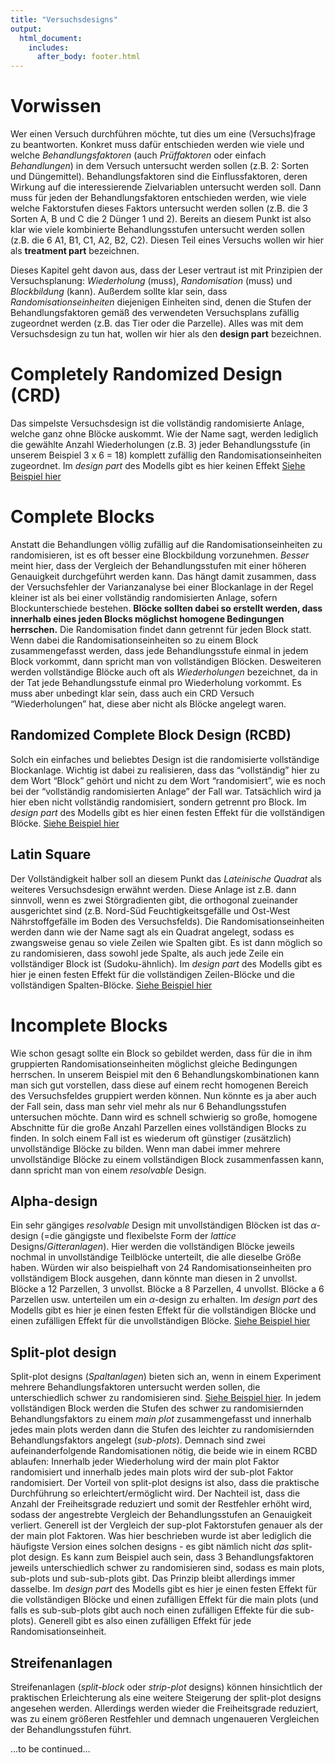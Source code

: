 ```yaml
---
title: "Versuchsdesigns"
output: 
  html_document:
    includes:
      after_body: footer.html 
---
```


# Vorwissen

Wer einen Versuch durchführen möchte, tut dies um eine (Versuchs)frage zu beantworten. Konkret muss dafür entschieden werden wie viele und welche *Behandlungsfaktoren* (auch *Prüffaktoren* oder einfach *Behandlungen*) in dem Versuch untersucht werden sollen (z.B. 2: Sorten und Düngemittel). Behandlungsfaktoren sind die Einflussfaktoren, deren Wirkung auf die interessierende Zielvariablen untersucht werden soll. Dann muss für jeden der Behandlungsfaktoren entschieden werden, wie viele welche Faktorstufen dieses Faktors untersucht werden sollen (z.B. die 3 Sorten A, B und C die 2 Dünger 1 und 2). Bereits an diesem Punkt ist also klar wie viele kombinierte Behandlungsstufen untersucht werden sollen (z.B. die 6 A1, B1, C1, A2, B2, C2). Diesen Teil eines Versuchs wollen wir hier als **treatment part** bezeichnen.

Dieses Kapitel geht davon aus, dass der Leser vertraut ist mit Prinzipien der Versuchsplanung: *Wiederholung* (muss), *Randomisation* (muss) und *Blockbildung* (kann). Außerdem sollte klar sein, dass *Randomisationseinheiten* diejenigen Einheiten sind, denen die Stufen der Behandlungsfaktoren gemäß des verwendeten Versuchsplans zufällig zugeordnet werden (z.B. das Tier oder die Parzelle). Alles was mit dem Versuchsdesign zu tun hat, wollen wir hier als den **design part** bezeichnen.

# Completely Randomized Design (CRD)

Das simpelste Versuchsdesign ist die vollständig randomisierte Anlage, welche ganz ohne Blöcke auskommt. Wie der Name sagt, werden lediglich die gewählte Anzahl Wiederholungen (z.B. 3) jeder Behandlungsstufe (in unserem Beispiel 3 x 6 = 18) komplett zufällig den Randomisationseinheiten zugeordnet. Im *design part* des Modells gibt es hier keinen Effekt [Siehe Beispiel hier](1f_crd.html)

# Complete Blocks 

Anstatt die Behandlungen völlig zufällig auf die Randomisationseinheiten zu randomisieren, ist es oft besser eine Blockbildung vorzunehmen. *Besser* meint hier, dass der Vergleich der Behandlungsstufen mit einer höheren Genauigkeit durchgeführt werden kann. Das hängt damit zusammen, dass der Versuchsfehler der Varianzanalyse bei einer Blockanlage in der Regel kleiner ist als bei einer vollständig randomisierten Anlage, sofern Blockunterschiede bestehen. **Blöcke sollten dabei so erstellt werden, dass innerhalb eines jeden Blocks möglichst homogene Bedingungen herrschen.** Die Randomisation findet dann getrennt für jeden Block statt. Wenn dabei die Randomisationseinheiten so zu einem Block zusammengefasst werden, dass jede Behandlungsstufe einmal in jedem Block vorkommt, dann spricht man von vollständigen Blöcken. Desweiteren werden vollständige Blöcke auch oft als *Wiederholungen* bezeichnet, da in der Tat jede Behandlungsstufe einmal pro Wiederholung vorkommt. Es muss aber unbedingt klar sein, dass auch ein CRD Versuch "Wiederholungen" hat, diese aber nicht als Blöcke angelegt waren.

## Randomized Complete Block Design (RCBD)

Solch ein einfaches und beliebtes Design ist die randomisierte vollständige Blockanlage. Wichtig ist dabei zu realisieren, dass das "vollständig" hier zu dem Wort "Block" gehört und nicht zu dem Wort "randomisiert", wie es noch bei der "vollständig randomisierten Anlage" der Fall war. Tatsächlich wird ja hier eben nicht vollständig randomisiert, sondern getrennt pro Block. Im *design part* des Modells gibt es hier einen festen Effekt für die vollständigen Blöcke. [Siehe Beispiel hier](1f_rcbd.html)

## Latin Square

Der Vollständigkeit halber soll an diesem Punkt das *Lateinische Quadrat* als weiteres Versuchsdesign erwähnt werden. Diese Anlage ist z.B. dann sinnvoll, wenn es zwei Störgradienten gibt, die orthogonal zueinander ausgerichtet sind (z.B. Nord-Süd Feuchtigkeitsgefälle und Ost-West Nährstoffgefälle im Boden des Versuchsfelds). Die Randomisationseinheiten werden dann wie der Name sagt als ein Quadrat angelegt, sodass es zwangsweise genau so viele Zeilen wie Spalten gibt. Es ist dann möglich so zu randomisieren, dass sowohl jede Spalte, als auch jede Zeile ein vollständiger Block ist (Sudoku-ähnlich). Im *design part* des Modells gibt es hier je einen festen Effekt für die vollständigen Zeilen-Blöcke und die vollständigen Spalten-Blöcke. [Siehe Beispiel hier](1f_latsq_poisson.html.html)

# Incomplete Blocks

Wie schon gesagt sollte ein Block so gebildet werden, dass für die in ihm gruppierten Randomisationseinheiten möglichst gleiche Bedingungen herrschen. In unserem Beispiel mit den 6 Behandlungskombinationen kann man sich gut vorstellen, dass diese auf einem recht homogenen Bereich des Versuchsfeldes gruppiert werden können. Nun könnte es ja aber auch der Fall sein, dass man sehr viel mehr als nur 6 Behandlungsstufen untersuchen möchte. Dann wird es schnell schwierig so große, homogene Abschnitte für die große Anzahl Parzellen eines vollständigen Blocks zu finden. In solch einem Fall ist es wiederum oft günstiger (zusätzlich) unvollständige Blöcke zu bilden. Wenn man dabei immer mehrere unvollständige Blöcke zu einem vollständigen Block zusammenfassen kann, dann spricht man von einem *resolvable* Design.

## Alpha-design 

Ein sehr gängiges *resolvable* Design mit unvollständigen Blöcken ist das $\alpha$-design (=die gängigste und flexibelste Form der *lattice* Designs/*Gitteranlagen*). Hier werden die vollständigen Blöcke jeweils nochmal in unvollständige Teilblöcke unterteilt, die alle dieselbe Größe haben. Würden wir also beispielhaft von 24 Randomisationseinheiten pro vollständigem Block ausgehen, dann könnte man diesen in 2 unvollst. Blöcke a 12 Parzellen, 3 unvollst. Blöcke a 8 Parzellen, 4 unvollst. Blöcke a 6 Parzellen usw. unterteilen um ein $\alpha$-design zu erhalten. Im *design part* des Modells gibt es hier je einen festen Effekt für die vollständigen Blöcke und einen zufälligen Effekt für die unvollständigen Blöcke. [Siehe Beispiel hier](1f_alpha.html)

## Split-plot design

Split-plot designs (*Spaltanlagen*) bieten sich an, wenn in einem Experiment mehrere Behandlungsfaktoren untersucht werden sollen, die unterschiedlich schwer zu randomisieren sind. [Siehe Beispiel hier](2f_splitplot.html). In jedem vollständigen Block werden die Stufen des schwer zu randomisiernden Behandlungsfaktors zu einem *main plot* zusammengefasst und innerhalb jedes main plots werden dann die Stufen des leichter zu randomisiernden Behandlungsfaktors angelegt (*sub-plots*). Demnach sind zwei aufeinanderfolgende Randomisationen nötig, die beide wie in einem RCBD ablaufen: Innerhalb jeder Wiederholung wird der main plot Faktor randomisiert und innerhalb jedes main plots wird der sub-plot Faktor randomisiert. Der Vorteil von split-plot designs ist also, dass die praktische Durchführung so erleichtert/ermöglicht wird. Der Nachteil ist, dass die Anzahl der Freiheitsgrade reduziert und somit der Restfehler erhöht wird, sodass der angestrebte Vergleich der Behandlungsstufen an Genauigkeit verliert. Generell ist der Vergleich der sup-plot Faktorstufen genauer als der der main plot Faktoren. Was hier beschrieben wurde ist aber lediglich die häufigste Version eines solchen designs - es gibt nämlich nicht *das* split-plot design. Es kann zum Beispiel auch sein, dass 3 Behandlungsfaktoren jeweils unterschiedlich schwer zu randomisieren sind, sodass es main plots, sub-plots und sub-sub-plots gibt. Das Prinzip bleibt allerdings immer dasselbe. Im *design part* des Modells gibt es hier je einen festen Effekt für die vollständigen Blöcke und einen zufälligen Effekt für die main plots (und falls es sub-sub-plots gibt auch noch einen zufälligen Effekte für die sub-plots). Generell gibt es also einen zufälligen Effekt für jede Randomisationseinheit.

## Streifenanlagen

Streifenanlagen (*split-block* oder *strip-plot* designs) können hinsichtlich der praktischen Erleichterung als eine weitere Steigerung der split-plot designs angesehen werden. Allerdings werden wieder die Freiheitsgrade reduziert, was zu einem größeren Restfehler und demnach ungenaueren Vergleichen der Behandlungsstufen führt. 

...to be continued...


 







